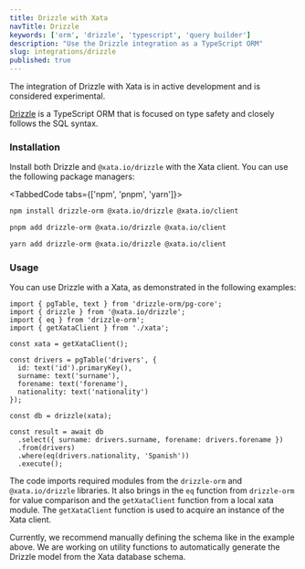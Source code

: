 ```yaml
---
title: Drizzle with Xata
navTitle: Drizzle
keywords: ['orm', 'drizzle', 'typescript', 'query builder']
description: "Use the Drizzle integration as a TypeScript ORM"
slug: integrations/drizzle
published: true
---
```


<Alert status="warning">
  The integration of Drizzle with Xata is in active development and is considered experimental.
</Alert>

[Drizzle](https://github.com/drizzle-team/drizzle-orm) is a TypeScript ORM that is focused on type safety and closely follows the SQL syntax. 

### Installation

Install both Drizzle and `@xata.io/drizzle` with the Xata client. You can use the following package managers:

<TabbedCode tabs={['npm', 'pnpm', 'yarn']}>

```sh
npm install drizzle-orm @xata.io/drizzle @xata.io/client
```

```sh
pnpm add drizzle-orm @xata.io/drizzle @xata.io/client
```

```sh
yarn add drizzle-orm @xata.io/drizzle @xata.io/client
```

### Usage 

You can use Drizzle with a Xata, as demonstrated in the following examples:

```tsx
import { pgTable, text } from 'drizzle-orm/pg-core';
import { drizzle } from '@xata.io/drizzle';
import { eq } from 'drizzle-orm';
import { getXataClient } from './xata';

const xata = getXataClient();

const drivers = pgTable('drivers', {
  id: text('id').primaryKey(),
  surname: text('surname'),
  forename: text('forename'),
  nationality: text('nationality')
});

const db = drizzle(xata);

const result = await db
  .select({ surname: drivers.surname, forename: drivers.forename })
  .from(drivers)
  .where(eq(drivers.nationality, 'Spanish'))
  .execute();
```

The code imports required modules from the `drizzle-orm` and `@xata.io/drizzle` libraries. It also brings in the `eq` function from `drizzle-orm` for value comparison and the `getXataClient` function from a local xata module. The `getXataClient` function is used to acquire an instance of the Xata client.

Currently, we recommend manually defining the schema like in the example above. We are working on utility functions to automatically generate the Drizzle model from the Xata database schema.
